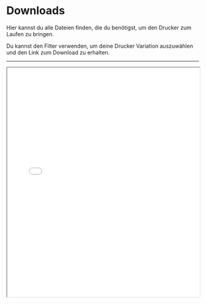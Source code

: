 # Downloads

Hier kannst du alle Dateien finden, die du benötigst, um den Drucker zum Laufen zu bringen.

Du kannst den Filter verwenden, um deine Drucker Variation auszuwählen und den Link zum Download zu erhalten.

* * *

<iframe src='assets/downloads/download.html' width='100%' height='600px'></iframe>
